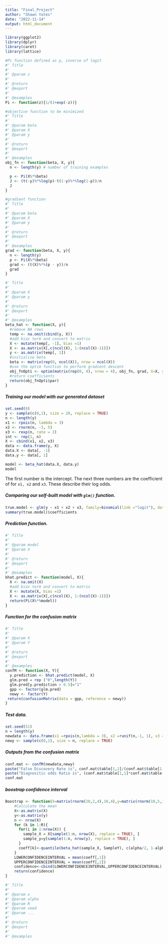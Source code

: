 ```yaml
---
title: "Final_Project"
author: "Shawn Yates"
date: "2022-11-14"
output: html_document
---
```


```r
library(ggplot2)
library(dplyr)
library(caret)
library(lattice)
```

```r
#Pi function defined as p, inverse of logit
#' Title
#'
#' @param z 
#'
#' @return
#' @export
#'
#' @examples
Pi <- function(z){1/(1+exp(-z))} 

#objective function to be minimized
#' Title
#'
#' @param beta 
#' @param X 
#' @param y 
#'
#' @return
#' @export
#'
#' @examples
obj_fn <- function(beta, X, y){
  n <- length(y) # number of training examples

  p <- Pi(X%*%beta)
  J <- (t(-y)%*%log(p)-t(1-y)%*%log(1-p))/n
  J
}
```

```r
#gradient function
#' Title
#'
#' @param beta 
#' @param X 
#' @param y 
#'
#' @return
#' @export
#'
#' @examples
grad <- function(beta, X, y){
  n <- length(y)
  p <- Pi(X%*%beta)
  grad <- (t(X)%*%(p - y))/n
  grad
}
```

```r
#' Title
#'
#' @param X 
#' @param y 
#'
#' @return
#' @export
#'
#' @examples
beta_hat <- function(X, y){
  #remove NA rows
  temp <- na.omit(cbind(y, X))
  #add bias term and convert to matrix
  X <- mutate(temp[, -1], bias =1)
  X <- as.matrix(X[,c(ncol(X), 1:(ncol(X)-1))])
  y <- as.matrix(temp[, 1])
  #initialize beta
  beta <- matrix(rep(0, ncol(X)), nrow = ncol(X))
  #use the optim function to perform gradient descent
  obj_fnOpti <- optim(matrix(rep(0, 4), nrow = 4), obj_fn, grad, X=X, y=y)
  #return coefficients
  return(obj_fnOpti$par)
}
```
##### Training our model with our generated dataset
```r
set.seed(8)
y <- sample(c(0,1), size = 20, replace = TRUE)
n <- length(y)
x1 <- rpois(n, lambda = 3)
x2 <- rnorm(n, -3, 5)
x3 <- rexp(n, rate = 2)
int <- rep(1, n)
X <- cbind(x1, x2, x3)
data <- data.frame(y, X)
data.X <- data[, -1]
data.y <- data[, 1]
```

```r
model <- beta_hat(data.X, data.y)
model
```
The first number is the intercept. The next three numbers are the coefficient of for `x1, x2`  and  `x3`. These describe their log odds.


##### Comparing our self-built model with `glm()` function.
```r
true.model <- glm(y ~ x1 + x2 + x3, family=binomial(link ="logit"), data = data)
summary(true.model)$coefficients
```
##### Prediction function.
```r
#' Title
#'
#' @param model 
#' @param X 
#'
#' @return
#' @export
#'
#' @examples
bhat.predict <- function(model, X){
  X <- na.omit(X)
  #add bias term and convert to matrix
  X <- mutate(X, bias =1)
  X <- as.matrix(X[,c(ncol(X), 1:(ncol(X)-1))])
  return(Pi(X%*%model))
}
```

##### Function for the confusion matrix
```r
#' Title
#'
#' @param X 
#' @param Y 
#'
#' @return
#' @export
#'
#' @examples
confM <- function(X, Y){
  y.prediction <- bhat.predict(model, X)
  glm.pred = rep ("0",length(Y))
  glm.pred[y.prediction > 0.5]="1"
  gpp <- factor(glm.pred)
  newy <- factor(Y)
 return(confusionMatrix(data = gpp, reference = newy)) 
}
```

#####  Test data.
```r
set.seed(51)
n = length(y)
newdata <- data.frame(x1 =rpois(n,lambda = 3), x2 =runif(n,-1, 1), x3 = rexp(n, rate= 5) )
newy <- sample(c(0,1), size = n, replace = TRUE)
```

##### Outputs from the confusion matrix
```r
conf.mat <- confM(newdata,newy)
paste("False Discovery Rate is", conf.mat$table[1,2]/(conf.mat$table[1,1] + conf.mat$table[1,2]))
paste("Diagnositic odds Ratio is", (conf.mat$table[1,1]*conf.mat$table[2,2])/(conf.mat$table[1,2]*conf.mat$table[2,1]))
conf.mat
```
#####  boostrap confidence interval 
```r
Boostrap <- function(X=matrix(rnorm(20,2,4),10,4),y=matrix(rnorm(10,5,3),10,1),alpha =0.05,R =20, seed = NULL, ...){
    #Calculate the mean
    X<-as.matrix(X)
    y<-as.matrix(y)
    n <- nrow(X)
    for (k in 1:R){
      for(i in 1:nrow(X)) {
        sample_X = X[sample(1:n, nrow(X), replace = TRUE), ]
        sample_y=y[sample(1:n, nrow(y), replace = TRUE), ]
      }
      coeff[k]<-quantile(beta_hat(sample_X, SampleY), c(alpha/2, 1-alpha))
    }
    LOWERCONFIDENCEINTERVAL = mean(coeff[,1])
    UPPERCONFIDENCEINTERVAL = mean(coeff[,2])
    confidence<-cbind(LOWERCONFIDENCEINTERVAL,UPPERCONFIDENCEINTERVAL)
    return(confidence)
}

#' Title
#'
#' @param x 
#' @param alpha 
#' @param R 
#' @param seed 
#' @param ... 
#'
#' @return
#' @export
#'
#' @examples

```




